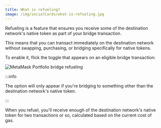 ```yaml
---
title: What is refueling?
image: /img/socialCards/what-is-refueling.jpg
---
```



<CustomLayout />

Refueling is a feature that ensures you receive some of the destination network's native token as part of your bridge transaction.

This means that you can transact immediately on the destination network without swapping, purchasing, or bridging specifically for native tokens.

To enable it, flick the toggle that appears on an eligible bridge transaction:

<div class="center-container">
  <div class="img-medium">
    <img
      src={
        require("../../../img/metamask-portfolio/bridge/what-is-refuelling/MetaMask_Portfolio_bridge_refueling.png")
          .default
      }
      alt="MetaMask Portfolio bridge refueling"
    />
  </div>
</div>

:::info

The option will only appear if you're bridging to something other than the destination network's native token.

:::

When you refuel, you'll receive enough of the destination network's native token for two transactions or so, calculated based on the current cost of gas.
